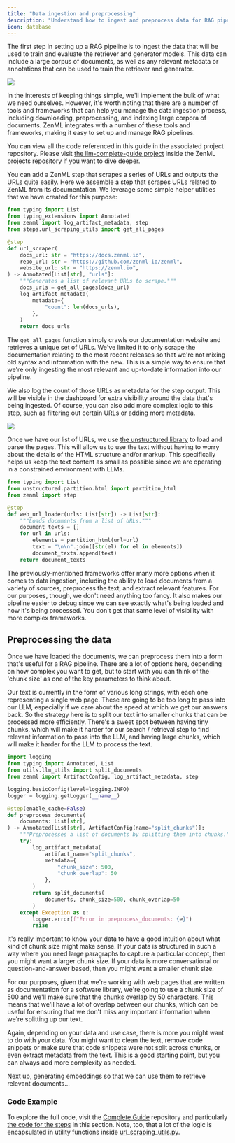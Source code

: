 ```yaml
---
title: "Data ingestion and preprocessing"
description: "Understand how to ingest and preprocess data for RAG pipelines with ZenML."
icon: database
---
```


The first step in setting up a RAG pipeline is to ingest the data that will be used to train and evaluate the retriever and generator models. This data can include a large corpus of documents, as well as any relevant metadata or annotations that can be used to train the retriever and generator.
<Frame>
  <img src="/images/user-guide/data-int.avif"/>
</Frame>

In the interests of keeping things simple, we'll implement the bulk of what we need ourselves. However, it's worth noting that there are a number of tools and frameworks that can help you manage the data ingestion process, including downloading, preprocessing, and indexing large corpora of documents. ZenML integrates with a number of these tools and frameworks, making it easy to set up and manage RAG pipelines.

You can view all the code referenced in this guide in the associated project repository. Please visit [the llm-complete-guide project](https://github.com/zenml-io/zenml-projects/tree/main/llm-complete-guide) inside the ZenML projects repository if you want to dive deeper.

<Info>
You can add a ZenML step that scrapes a series of URLs and outputs the URLs quite easily. Here we assemble a step that scrapes URLs related to ZenML from its documentation. We leverage some simple helper utilities that we have created for this purpose:
</Info>

```py
from typing import List
from typing_extensions import Annotated
from zenml import log_artifact_metadata, step
from steps.url_scraping_utils import get_all_pages

@step
def url_scraper(
    docs_url: str = "https://docs.zenml.io",
    repo_url: str = "https://github.com/zenml-io/zenml",
    website_url: str = "https://zenml.io",
) -> Annotated[List[str], "urls"]:
    """Generates a list of relevant URLs to scrape."""
    docs_urls = get_all_pages(docs_url)
    log_artifact_metadata(
        metadata={
            "count": len(docs_urls),
        },
    )
    return docs_urls
```

The `get_all_pages` function simply crawls our documentation website and retrieves a unique set of URLs. We've limited it to only scrape the documentation relating to the most recent releases so that we're not mixing old syntax and information with the new. This is a simple way to ensure that we're only ingesting the most relevant and up-to-date information into our pipeline.

We also log the count of those URLs as metadata for the step output. This will be visible in the dashboard for extra visibility around the data that's being ingested. Of course, you can also add more complex logic to this step, such as filtering out certain URLs or adding more metadata.
<Frame caption="Partial screenshot from the dashboard showing the metadata from the step">
  <img src="/images/user-guide/data-int-1.png"/>
</Frame>

Once we have our list of URLs, we use [the unstructured library](https://github.com/Unstructured-IO/unstructured) to load and parse the pages. This will allow us to use the text without having to worry about the details of the HTML structure and/or markup. This specifically helps us keep the text content as small as possible since we are operating in a constrained environment with LLMs.

```py
from typing import List
from unstructured.partition.html import partition_html
from zenml import step

@step
def web_url_loader(urls: List[str]) -> List[str]:
    """Loads documents from a list of URLs."""
    document_texts = []
    for url in urls:
        elements = partition_html(url=url)
        text = "\n\n".join([str(el) for el in elements])
        document_texts.append(text)
    return document_texts
```

The previously-mentioned frameworks offer many more options when it comes to data ingestion, including the ability to load documents from a variety of sources, preprocess the text, and extract relevant features. For our purposes, though, we don't need anything too fancy. It also makes our pipeline easier to debug since we can see exactly what's being loaded and how it's being processed. You don't get that same level of visibility with more complex frameworks.

## Preprocessing the data

Once we have loaded the documents, we can preprocess them into a form that's useful for a RAG pipeline. There are a lot of options here, depending on how complex you want to get, but to start with you can think of the 'chunk size' as one of the key parameters to think about.

Our text is currently in the form of various long strings, with each one representing a single web page. These are going to be too long to pass into our LLM, especially if we care about the speed at which we get our answers back. So the strategy here is to split our text into smaller chunks that can be processed more efficiently. There's a sweet spot between having tiny chunks, which will make it harder for our search / retrieval step to find relevant information to pass into the LLM, and having large chunks, which will make it harder for the LLM to process the text.

```py
import logging
from typing import Annotated, List
from utils.llm_utils import split_documents
from zenml import ArtifactConfig, log_artifact_metadata, step

logging.basicConfig(level=logging.INFO)
logger = logging.getLogger(__name__)

@step(enable_cache=False)
def preprocess_documents(
    documents: List[str],
) -> Annotated[List[str], ArtifactConfig(name="split_chunks")]:
    """Preprocesses a list of documents by splitting them into chunks."""
    try:
        log_artifact_metadata(
            artifact_name="split_chunks",
            metadata={
                "chunk_size": 500,
                "chunk_overlap": 50
            },
        )
        return split_documents(
            documents, chunk_size=500, chunk_overlap=50
        )
    except Exception as e:
        logger.error(f"Error in preprocess_documents: {e}")
        raise
```

It's really important to know your data to have a good intuition about what kind of chunk size might make sense. If your data is structured in such a way where you need large paragraphs to capture a particular concept, then you might want a larger chunk size. If your data is more conversational or question-and-answer based, then you might want a smaller chunk size.

For our purposes, given that we're working with web pages that are written as documentation for a software library, we're going to use a chunk size of 500 and we'll make sure that the chunks overlap by 50 characters. This means that we'll have a lot of overlap between our chunks, which can be useful for ensuring that we don't miss any important information when we're splitting up our text.

Again, depending on your data and use case, there is more you might want to do with your data. You might want to clean the text, remove code snippets or make sure that code snippets were not split across chunks, or even extract metadata from the text. This is a good starting point, but you can always add more complexity as needed.

Next up, generating embeddings so that we can use them to retrieve relevant documents...

### Code Example

To explore the full code, visit the [Complete Guide](https://github.com/zenml-io/zenml-projects/tree/main/llm-complete-guide) repository and particularly [the code for the steps](https://github.com/zenml-io/zenml-projects/tree/main/llm-complete-guide/steps/) in this section. Note, too, that a lot of the logic is encapsulated in utility functions inside [url\_scraping\_utils.py](https://github.com/zenml-io/zenml-projects/tree/main/llm-complete-guide/steps/url%5Fscraping%5Futils.py).

